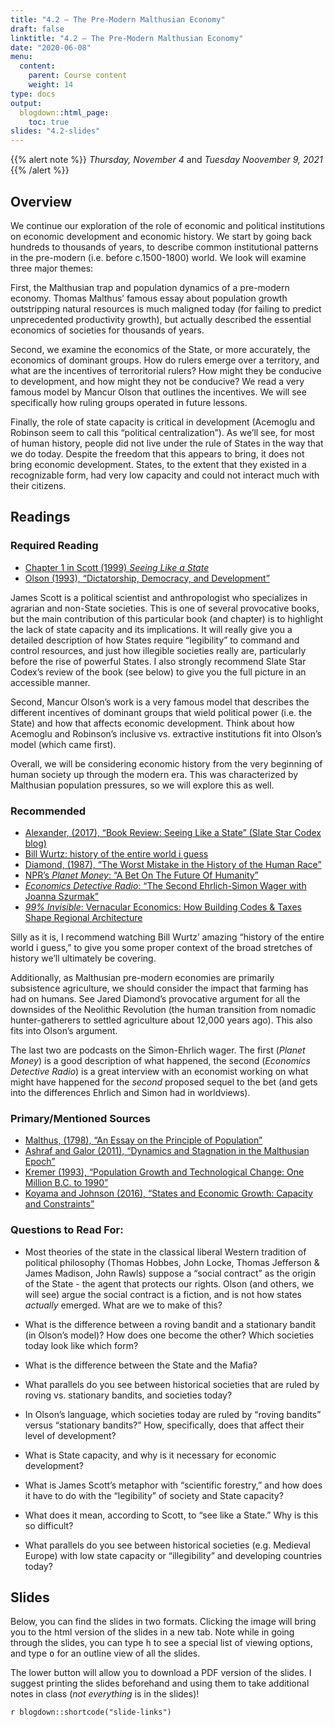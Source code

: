 ```yaml
---
title: "4.2 — The Pre-Modern Malthusian Economy"
draft: false
linktitle: "4.2 — The Pre-Modern Malthusian Economy"
date: "2020-06-08"
menu:
  content:
    parent: Course content
    weight: 14
type: docs
output:
  blogdown::html_page:
    toc: true
slides: "4.2-slides"
---
```


{{% alert note %}}
*Thursday, November 4* and *Tuesday Noovember 9, 2021*
{{% /alert %}}

## <i class="fas fa-info-circle fa-lg"></i> Overview

We continue our exploration of the role of economic and political institutions on economic development and economic history. We start by going back hundreds to thousands of years, to describe common institutional patterns in the pre-modern (i.e. before c.1500-1800) world. We look will examine three major themes:

First, the Malthusian trap and population dynamics of a pre-modern economy. Thomas Malthus' famous essay about population growth outstripping natural resources is much maligned today (for failing to predict unprecedented productivity growth), but actually described the essential economics of societies for thousands of years.

Second, we examine the economics of the State, or more accurately, the economics of dominant groups. How do rulers emerge over a territory, and what are the incentives of terroritorial rulers? How might they be conducive to development, and how might they not be conducive? We read a very famous model by Mancur Olson that outlines the incentives. We will see specifically how ruling groups operated in future lessons. 

Finally, the role of state capacity is critical in development (Acemoglu and Robinson seem to call this "political centralization"). As we'll see, for most of human history, people did not live under the rule of States in the way that we do today. Despite the freedom that this appears to bring, it does not bring economic development. States, to the extent that they existed in a recognizable form, had very low capacity and could not interact much with their citizens.  

## <i class="fas fa-book-reader fa-lg"></i> Readings

### Required Reading

- [<i class="fas fa-book"></i>Chapter 1 in Scott (1999) *Seeing Like a State*](/readings/Scott-1999-Ch1.pdf)
- [<i class="fas fa-file-pdf"></i> Olson (1993), "Dictatorship, Democracy, and Development"](/readings/Olson-1993.pdf)

James Scott is a political scientist and anthropologist who specializes in agrarian and non-State societies. This is one of several provocative books, but the main contribution of this particular book (and chapter) is to highlight the lack of state capacity and its implications. It will really give you a detailed description of how States require "legibility" to command and control resources, and just how illegible societies really are, particularly before the rise of powerful States. I also strongly recommend Slate Star Codex's review of the book (see below) to give you the full picture in an accessible manner.

Second, Mancur Olson's work is a very famous model that describes the different incentives of dominant groups that wield political power (i.e. the State) and how that affects economic development. Think about how Acemoglu and Robinson's inclusive vs. extractive institutions fit into Olson's model (which came first).

Overall, we will be considering economic history from the very beginning of human society up through the modern era. This was characterized by Malthusian population pressures, so we will explore this as well.

### Recommended

- [<i class="fas fa-external-link-square-alt"></i> Alexander, (2017), "Book Review: Seeing Like a State" (Slate Star Codex blog)](https://slatestarcodex.com/2017/03/16/book-review-seeing-like-a-state/)
- [<i class="fab fa-youtube"></i> Bill Wurtz: history of the entire world i guess](https://www.youtube.com/watch?v=xuCn8ux2gbs)
- [<i class="fas fa-external-link-square-alt"></i> Diamond, (1987), "The Worst Mistake in the History of the Human Race"](http://discovermagazine.com/1987/may/02-the-worst-mistake-in-the-history-of-the-human-race)
- [<i class="fas fa-podcast"></i> NPR's *Planet Money*: "A Bet On The Future Of Humanity"](https://www.npr.org/sections/money/2018/01/19/579192124/episode-508-a-bet-on-the-future-of-humanity)
- [<i class="fas fa-podcast"></i> *Economics Detective Radio*: "The Second Ehrlich-Simon Wager with Joanna Szurmak"](https://economicsdetective.com/2016/11/second-ehrlich-simon-wager-joanna-szurmak/)
- [<i class="fas fa-podcast"></i> *99% Invisible*: Vernacular Economics: How Building Codes & Taxes Shape Regional Architecture](https://99percentinvisible.org/article/vernacular-economics-building-codes-taxes-shape-regional-architecture/)


Silly as it is, I recommend watching Bill Wurtz' amazing "history of the entire world i guess," to give you some proper context of the broad stretches of history we'll ultimately be covering.

Additionally, as Malthusian pre-modern economies are primarily subsistence agriculture, we should consider the impact that farming has had on humans. See Jared Diamond's provocative argument for all the downsides of the Neolithic Revolution (the human transition from nomadic hunter-gatherers to settled agriculture about 12,000 years ago). This also fits into Olson's argument.

The last two are podcasts on the Simon-Ehrlich wager. The first (*Planet Money*) is a good description of what happened, the second (*Economics Detective Radio*) is a great interview with an economist working on what might have happened for the *second* proposed sequel to the bet (and gets into the differences Ehrlich and Simon had in worldviews).

### Primary/Mentioned Sources

- [<i class="fas fa-external-link-square-alt"></i> Malthus, (1798), "An Essay on the Principle of Population"](https://www.econlib.org/library/Malthus/malPop.html)
- [<i class="fas fa-file-pdf"></i> Ashraf and Galor (2011), "Dynamics and Stagnation in the Malthusian Epoch"](/readings/Ashraf-Galor-2011.pdf)
- [<i class="fas fa-file-pdf"></i> Kremer (1993), "Population Growth and Technological Change: One Million B.C. to 1990"](/readings/Kremer-1993.pdf)
- [<i class="fas fa-file-pdf"></i> Koyama and Johnson (2016), "States and Economic Growth: Capacity and Constraints"](/readings/Koyama-Johnson-2016.pdf)


### Questions to Read For:

- Most theories of the state in the classical liberal Western tradition of political philosophy (Thomas Hobbes, John Locke, Thomas Jefferson & James Madison, John Rawls) suppose a "social contract" as the origin of the State - the agent that protects our rights. Olson (and others, we will see) argue the social contract is a fiction, and is not how states *actually* emerged. What are we to make of this?

- What is the difference between a roving bandit and a stationary bandit (in Olson's model)? How does one become the other? Which societies today look like which form?

- What is the difference between the State and the Mafia? 

- What parallels do you see between historical societies that are ruled by roving vs. stationary bandits, and societies today?

- In Olson's language, which societies today are ruled by "roving bandits" versus "stationary bandits?" How, specifically, does that affect their level of development?

- What is State capacity, and why is it necessary for economic development?

- What is James Scott's metaphor with "scientific forestry," and how does it have to do with the "legibility" of society and State capacity?

- What does it mean, according to Scott, to "see like a State." Why is this so difficult?

- What parallels do you see between historical societies (e.g. Medieval Europe) with low state capacity or "illegibility" and developing countries today?

## <i class="fas fa-chalkboard-teacher"></i> Slides

Below, you can find the slides in two formats. Clicking the image will bring you to the html version of the slides in a new tab. Note while in going through the slides, you can type <kbd>h</kbd> to see a special list of viewing options, and type <kbd>o</kbd> for an outline view of all the slides.

The lower button will allow you to download a PDF version of the slides. I suggest printing the slides beforehand and using them to take additional notes in class (*not everything* is in the slides)!

`r blogdown::shortcode("slide-links")`